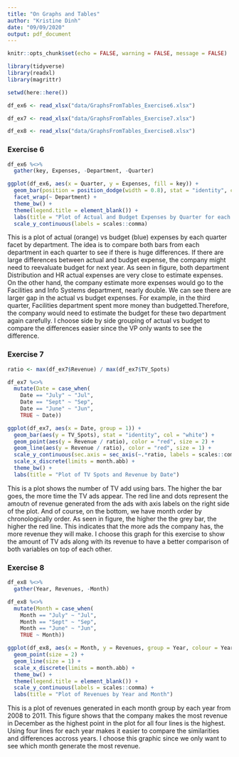 ```yaml
---
title: "On Graphs and Tables"
author: "Kristine Dinh"
date: "09/09/2020"
output: pdf_document
---
```


```r
knitr::opts_chunk$set(echo = FALSE, warning = FALSE, message = FALSE)
```


```r

library(tidyverse)
library(readxl)
library(magrittr)

```


```r

setwd(here::here())

df_ex6 <- read_xlsx("data/GraphsFromTables_Exercise6.xlsx")

df_ex7 <- read_xlsx("data/GraphsFromTables_Exercise7.xlsx")

df_ex8 <- read_xlsx("data/GraphsFromTables_Exercise8.xlsx")

```


### Exercise 6

```r

df_ex6 %<>% 
  gather(key, Expenses, -Department, -Quarter)

ggplot(df_ex6, aes(x = Quarter, y = Expenses, fill = key)) + 
  geom_bar(position = position_dodge(width = 0.8), stat = "identity", col = "white") + 
  facet_wrap(~ Department) + 
  theme_bw() + 
  theme(legend.title = element_blank()) + 
  labs(title = "Plot of Actual and Budget Expenses by Quarter for each Department") + 
  scale_y_continuous(labels = scales::comma)

```

This is a plot of actual (orange) vs budget (blue) expenses by each quarter facet by department. The idea is to compare both bars from each department in each quarter to see if there is huge differences. If there are large differences between actual and budget expense, the company might need to reevaluate budget for next year. As seen in figure, both department Distribution and HR actual expenses are very close to estimate expenses. On the other hand, the company estimate more expenses would go to the Facilities and Info Systems department, nearly double. We can see there are larger gap in the actual vs budget expenses. For example, in the third quarter, Facilities department spent more money than budgetted.Therefore, the company would need to estimate the budget for these two department again carefully. I choose side by side grouping of actual vs budget to compare the differences easier since the VP only wants to see the difference.  


### Exercise 7 

```r

ratio <- max(df_ex7$Revenue) / max(df_ex7$TV_Spots)

df_ex7 %<>%
  mutate(Date = case_when(
    Date == "July" ~ "Jul", 
    Date == "Sept" ~ "Sep", 
    Date == "June" ~ "Jun",
    TRUE ~ Date))

ggplot(df_ex7, aes(x = Date, group = 1)) + 
  geom_bar(aes(y = TV_Spots), stat = "identity", col = "white") + 
  geom_point(aes(y = Revenue / ratio), color = "red", size = 2) + 
  geom_line(aes(y = Revenue / ratio), color = "red", size = 1) + 
  scale_y_continuous(sec.axis = sec_axis(~.*ratio, labels = scales::comma, name = "Revenue")) + 
  scale_x_discrete(limits = month.abb) + 
  theme_bw() + 
  labs(title = "Plot of TV Spots and Revenue by Date")

```

This is a plot shows the number of TV add using bars. The higher the bar goes, the more time the TV ads appear. The red line and dots represent the amoutn of revenue generated from the ads with axis labels on the right side of the plot. And of course, on the bottom, we have month order by chronologically order. As seen in figure, the higher the the grey bar, the higher the red line. This indicates that the more ads the company has, the more revenue they will make. I choose this graph for this exercise to show the amount of TV ads along with its revenue to have a better comparison of both variables on top of each other.  


### Exercise 8 

```r

df_ex8 %<>% 
  gather(Year, Revenues, -Month)

df_ex8 %<>%
  mutate(Month = case_when(
    Month == "July" ~ "Jul", 
    Month == "Sept" ~ "Sep", 
    Month == "June" ~ "Jun",
    TRUE ~ Month))

ggplot(df_ex8, aes(x = Month, y = Revenues, group = Year, colour = Year)) + 
  geom_point(size = 2) + 
  geom_line(size = 1) +
  scale_x_discrete(limits = month.abb) + 
  theme_bw() +
  theme(legend.title = element_blank()) +
  scale_y_continuous(labels = scales::comma) + 
  labs(title = "Plot of Revenues by Year and Month")

```

This is a plot of revenues generated in each month group by each year from 2008 to 2011. This figure shows that the company makes the most revenue in December as the highest point in the plot for all four lines is the highest. Using four lines for each year makes it easier to compare the similarities and differences accross years. I choose this graphic since we only want to see which month generate the most revenue.  





